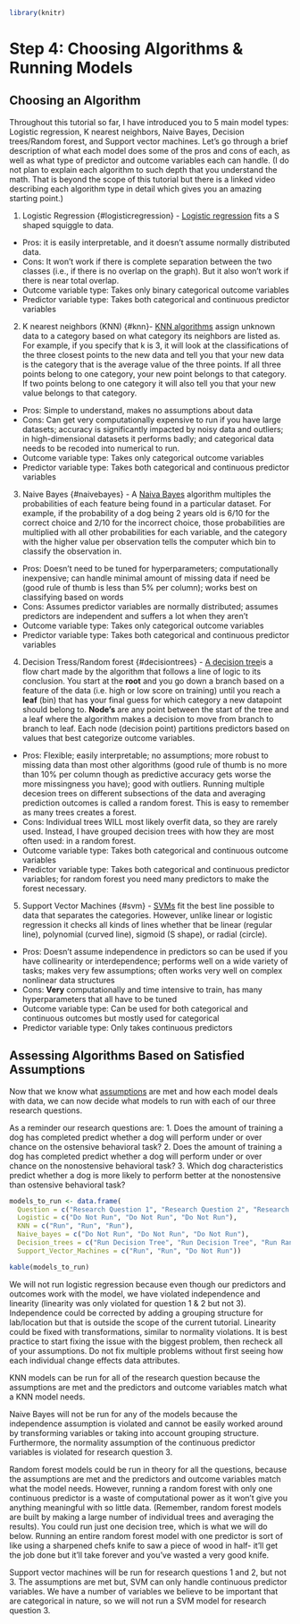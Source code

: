 ```r
library(knitr)
```

# Step 4: Choosing Algorithms & Running Models {#4a}

## Choosing an Algorithm

Throughout this tutorial so far, I have introduced you to 5 main model types: Logistic regression, K nearest neighbors, Naive Bayes, Decision trees/Random forest, and Support vector machines. Let's go through a brief description of what each model does some of the pros and cons of each, as well as what type of predictor and outcome variables each can handle. (I do not plan to explain each algorithm to such depth that you understand the math. That is beyond the scope of this tutorial but there is a linked video describing each algorithm type in detail which gives you an amazing starting point.)

1.  Logistic Regression {#logisticregression} - [Logistic regression](https://www.youtube.com/watch?v=yIYKR4sgzI8) fits a S shaped squiggle to data.

-   Pros: it is easily interpretable, and it doesn't assume normally distributed data.
-   Cons: It won't work if there is complete separation between the two classes (i.e., if there is no overlap on the graph). But it also won't work if there is near total overlap.
-   Outcome variable type: Takes only binary categorical outcome variables
-   Predictor variable type: Takes both categorical and continuous predictor variables

2.  K nearest neighbors (KNN) {#knn}- [KNN algorithms](https://www.youtube.com/watch?v=HVXime0nQeI) assign unknown data to a category based on what category its neighbors are listed as. For example, if you specify that k is 3, it will look at the classifications of the three closest points to the new data and tell you that your new data is the category that is the average value of the three points. If all three points belong to one category, your new point belongs to that category. If two points belong to one category it will also tell you that your new value belongs to that category.

-   Pros: Simple to understand, makes no assumptions about data
-   Cons: Can get very computationally expensive to run if you have large datasets; accuracy is significantly impacted by noisy data and outliers; in high-dimensional datasets it performs badly; and categorical data needs to be recoded into numerical to run.
-   Outcome variable type: Takes only categorical outcome variables
-   Predictor variable type: Takes both categorical and continuous predictor variables

3.  Naive Bayes {#naivebayes} - A [Naiva Bayes](https://www.youtube.com/watch?v=O2L2Uv9pdDA&t=228s) algorithm multiples the probabilities of each feature being found in a particular dataset. For example, if the probability of a dog being 2 years old is 6/10 for the correct choice and 2/10 for the incorrect choice, those probabilities are multiplied with all other probabilities for each variable, and the category with the higher value per observation tells the computer which bin to classify the observation in.

-   Pros: Doesn't need to be tuned for hyperparameters; computationally inexpensive; can handle minimal amount of missing data if need be (good rule of thumb is less than 5% per column); works best on classifying based on words
-   Cons: Assumes predictor variables are normally distributed; assumes predictors are independent and suffers a lot when they aren't
-   Outcome variable type: Takes only categorical outcome variables
-   Predictor variable type: Takes both categorical and continuous predictor variables

4.  Decision Tress/Random forest {#decisiontrees} - [A decision tree](https://www.youtube.com/watch?v=_L39rN6gz7Y)is a flow chart made by the algorithm that follows a line of logic to its conclusion. You start at the **root** and you go down a branch based on a feature of the data (i.e. high or low score on training) until you reach a **leaf** (bin) that has your final guess for which category a new datapoint should belong to. **Node's** are any point between the start of the tree and a leaf where the algorithm makes a decision to move from branch to branch to leaf. Each node (decision point) partitions predictors based on values that best categorize outcome variables.

-   Pros: Flexible; easily interpretable; no assumptions; more robust to missing data than most other algorithms (good rule of thumb is no more than 10% per column though as predictive accuracy gets worse the more missingness you have); good with outliers. Running multiple decesion trees on different subsections of the data and averaging prediction outcomes is called a random forest. This is easy to remember as many trees creates a forest.
-   Cons: Individual trees WILL most likely overfit data, so they are rarely used. Instead, I have grouped decision trees with how they are most often used: in a random forest.
-   Outcome variable type: Takes both categorical and continuous outcome variables
-   Predictor variable type: Takes both categorical and continuous predictor variables; for random forest you need many predictors to make the forest necessary.

5.  Support Vector Machines {#svm} - [SVMs](https://www.youtube.com/watch?v=efR1C6CvhmE) fit the best line possible to data that separates the categories. However, unlike linear or logistic regression it checks all kinds of lines whether that be linear (regular line), polynomial (curved line), sigmoid (S shape), or radial (circle).

-   Pros: Doesn't assume independence in predictors so can be used if you have collinearity or interdependence; performs well on a wide variety of tasks; makes very few assumptions; often works very well on complex nonlinear data structures
-   Cons: **Very** computationally and time intensive to train, has many hyperparameters that all have to be tuned
-   Outcome variable type: Can be used for both categorical and continuous outcomes but mostly used for categorical
-   Predictor variable type: Only takes continuous predictors

## Assessing Algorithms Based on Satisfied Assumptions

Now that we know what [assumptions](#assumptions) are met and how each model deals with data, we can now decide what models to run with each of our three research questions.

As a reminder our research questions are: 1. Does the amount of training a dog has completed predict whether a dog will perform under or over chance on the ostensive behavioral task? 2. Does the amount of training a dog has completed predict whether a dog will perform under or over chance on the nonostensive behavioral task? 3. Which dog characteristics predict whether a dog is more likely to perform better at the nonostensive than ostensive behavioral task?

```r
models_to_run <- data.frame(
  Question = c("Research Question 1", "Research Question 2", "Research Question 3"),
  Logistic = c("Do Not Run", "Do Not Run", "Do Not Run"),
  KNN = c("Run", "Run", "Run"),
  Naive_bayes = c("Do Not Run", "Do Not Run", "Do Not Run"),
  Decision_trees = c("Run Decision Tree", "Run Decision Tree", "Run Random Forest"), 
  Support_Vector_Machines = c("Run", "Run", "Do Not Run"))

kable(models_to_run)
```

We will not run logistic regression because even though our predictors and outcomes work with the model, we have violated independence and linearity (linearity was only violated for question 1 & 2 but not 3). Independence could be corrected by adding a grouping structure for lab/location but that is outside the scope of the current tutorial. Linearity could be fixed with transformations, similar to normality violations. It is best practice to start fixing the issue with the biggest problem, then recheck all of your assumptions. Do not fix multiple problems without first seeing how each individual change effects data attributes.

KNN models can be run for all of the research question because the assumptions are met and the predictors and outcome variables match what a KNN model needs.

Naive Bayes will not be run for any of the models because the independence assumption is violated and cannot be easily worked around by transforming variables or taking into account grouping structure. Furthermore, the normality assumption of the continuous predictor variables is violated for research question 3.

Random forest models could be run in theory for all the questions, because the assumptions are met and the predictors and outcome variables match what the model needs. However, running a random forest with only one continuous predictor is a waste of computational power as it won't give you anything meaningful with so little data. (Remember, random forest models are built by making a large number of individual trees and averaging the results). You could run just one decision tree, which is what we will do below. Running an entire random forest model with one predictor is sort of like using a sharpened chefs knife to saw a piece of wood in half- it'll get the job done but it'll take forever and you've wasted a very good knife.

Support vector machines will be run for research questions 1 and 2, but not 3. The assumptions are met but, SVM can only handle continuous predictor variables. We have a number of variables we believe to be important that are categorical in nature, so we will not run a SVM model for research question 3.
